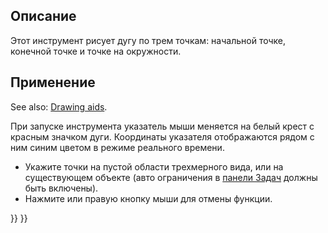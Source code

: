 <languages/>

{{Docnav/ru
|[[Sketcher_CreateArc/ru|Дуга от центра]]
|[[Sketcher_CreateArcOfEllipse/ru|Эллиптическая дуга]]
|[[Sketcher_Workbench/ru|Скетчер]]
|IconL=Sketcher_CreateArc.svg
|IconR=Sketcher_CreateArcOfEllipse.svg
|IconC=Workbench_Sketcher.svg
}}

<div class="mw-translate-fuzzy">
{{GuiCommand/ru
|Name/ru=Создать дугу по трём точкам
|Name=Sketcher_Create3PointArc
|MenuLocation=Sketch → Геометрия эскиза → Создать дугу по трём точкам
|Workbenches=[[Sketcher_Workbench/ru|Sketcher]]
|Shortcut={{KEY|G}} {{KEY|3}} {{KEY|A}}
|SeeAlso=
}}
</div>

<span id="Description"></span>
==Описание==

<div class="mw-translate-fuzzy">
Этот инструмент рисует дугу по трем точкам: начальной точке, конечной точке и точке на окружности.
</div>

<span id="Usage"></span>
==Применение==

See also: [[Sketcher_Workbench#Drawing_aids|Drawing aids]].

<div class="mw-translate-fuzzy">
При запуске инструмента указатель мыши меняется на белый крест с красным значком дуги. Координаты указателя отображаются рядом с ним синим цветом в режиме реального времени.
* Укажите точки на пустой области трехмерного вида, или на существующем объекте (авто ограничения в [[Task_panel/ru|панели Задач]] должны быть включены).
* Нажмите {{KEY|Esc}} или правую кнопку мыши для отмены функции.
</div>


{{Docnav/ru
|[[Sketcher_CreateArc/ru|Дуга от центра]]
|[[Sketcher_CreateArcOfEllipse/ru|Эллиптическая дуга]]
|[[Sketcher_Workbench/ru|Скетчер]]
|IconL=Sketcher_CreateArc.svg
|IconR=Sketcher_CreateArcOfEllipse.svg
|IconC=Workbench_Sketcher.svg
}}

{{Sketcher_Tools_navi{{#translation:}}}}
{{Userdocnavi{{#translation:}}}}